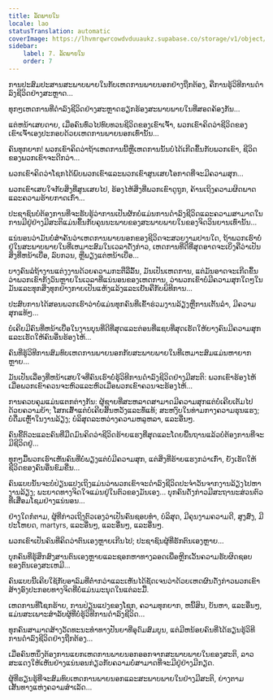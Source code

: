 ```yaml
---
title: ລັດພາຍໃນ
locale: lao
statusTranslation: automatic
coverImage: https://lhvmrqwrcowdvduuaukz.supabase.co/storage/v1/object/public/strapi-uploads/small_cover-tratado-de-psicologia-revolucionaria.webp-5e15e1cec4e0ebebcde5d7fc7565d8fd.webp
sidebar:
    label: 7. ລັດພາຍໃນ
    order: 7
---
```

ການປະສົມປະສານສະພາບພາຍໃນກັບເຫດການພາຍນອກຢ່າງຖືກຕ້ອງ, ຄືການຮູ້ວິທີການດໍາລົງຊີວິດຢ່າງສະຫຼາດ...

ທຸກໆເຫດການທີ່ດໍາລົງຊີວິດຢ່າງສະຫຼາດຮຽກຮ້ອງສະພາບພາຍໃນທີ່ສອດຄ້ອງກັນ...

ແຕ່ຫນ້າເສຍດາຍ, ເມື່ອຄົນທົ່ວໄປທົບທວນຊີວິດຂອງເຂົາເຈົ້າ, ພວກເຂົາຄິດວ່າຊີວິດຂອງເຂົາເຈົ້າເອງປະກອບດ້ວຍເຫດການພາຍນອກເທົ່ານັ້ນ...

ຄົນທຸກຍາກ! ພວກເຂົາຄິດວ່າຖ້າເຫດການນີ້ຫຼືເຫດການນັ້ນບໍ່ໄດ້ເກີດຂຶ້ນກັບພວກເຂົາ, ຊີວິດຂອງພວກເຂົາຈະດີກວ່າ...

ພວກເຂົາຄິດວ່າໂຊກໄດ້ພົບພວກເຂົາແລະພວກເຂົາສູນເສຍໂອກາດທີ່ຈະມີຄວາມສຸກ...

ພວກເຂົາເສຍໃຈກັບສິ່ງທີ່ສູນເສຍໄປ, ຮ້ອງໄຫ້ສິ່ງທີ່ພວກເຂົາດູຖູກ, ຄ້ານເຖິງຄວາມຜິດພາດແລະຄວາມຮ້າຍກາດເກົ່າ...

ປະຊາຊົນບໍ່ຕ້ອງການທີ່ຈະຮັບຮູ້ວ່າການເປັນຜັກບໍ່ແມ່ນການດໍາລົງຊີວິດແລະຄວາມສາມາດໃນການມີຢູ່ຢ່າງມີສະຕິແມ່ນຂຶ້ນກັບຄຸນນະພາບຂອງສະພາບພາຍໃນຂອງຈິດວິນຍານເທົ່ານັ້ນ...

ແນ່ນອນວ່າມັນບໍ່ສໍາຄັນວ່າເຫດການພາຍນອກຂອງຊີວິດຈະສວຍງາມປານໃດ, ຖ້າພວກເຮົາບໍ່ຢູ່ໃນສະພາບພາຍໃນທີ່ເຫມາະສົມໃນເວລາດັ່ງກ່າວ, ເຫດການທີ່ດີທີ່ສຸດອາດຈະເບິ່ງຄືວ່າເປັນສິ່ງທີ່ຫນ້າເບື່ອ, ລົບກວນ, ຫຼືພຽງແຕ່ຫນ້າເບື່ອ...

ບາງຄົນລໍຖ້າງານແຕ່ງງານດ້ວຍຄວາມກະຕືລືລົ້ນ, ມັນເປັນເຫດການ, ແຕ່ມັນອາດຈະເກີດຂຶ້ນວ່າພວກເຂົາກັງວົນຫຼາຍໃນເວລາທີ່ແນ່ນອນຂອງເຫດການ, ວ່າພວກເຂົາບໍ່ມີຄວາມສຸກໃດໆໃນມັນແລະທຸກສິ່ງທຸກຢ່າງກາຍເປັນແຫ້ງແລ້ງແລະເຢັນຄືກັບພິທີການ...

ປະສົບການໄດ້ສອນພວກເຮົາວ່າບໍ່ແມ່ນທຸກຄົນທີ່ເຂົ້າຮ່ວມງານລ້ຽງຫຼືການເຕັ້ນລໍາ, ມີຄວາມສຸກແທ້ໆ...

ບໍ່ເຄີຍມີຄົນທີ່ຫນ້າເບື່ອໃນງານບຸນທີ່ດີທີ່ສຸດແລະຕ່ອນທີ່ແຊບທີ່ສຸດເຮັດໃຫ້ບາງຄົນມີຄວາມສຸກແລະເຮັດໃຫ້ຄົນອື່ນຮ້ອງໄຫ້...

ຄົນທີ່ຮູ້ວິທີການສົມທົບເຫດການພາຍນອກກັບສະພາບພາຍໃນທີ່ເຫມາະສົມແມ່ນຫາຍາກຫຼາຍ...

ມັນເປັນເລື່ອງທີ່ຫນ້າເສຍໃຈທີ່ຄົນເຮົາບໍ່ຮູ້ວິທີການດໍາລົງຊີວິດຢ່າງມີສະຕິ: ພວກເຂົາຮ້ອງໄຫ້ເມື່ອພວກເຂົາຄວນຈະຫົວແລະຫົວເມື່ອພວກເຂົາຄວນຈະຮ້ອງໄຫ້...

ການຄວບຄຸມແມ່ນແຕກຕ່າງກັນ: ຜູ້ຊາຍທີ່ສະຫລາດສາມາດມີຄວາມສຸກແຕ່ບໍ່ເຄີຍເຕັມໄປດ້ວຍຄວາມບ້າ; ໂສກເສົ້າແຕ່ບໍ່ເຄີຍສິ້ນຫວັງແລະທໍ້ແທ້; ສະຫງົບໃນທ່າມກາງຄວາມຮຸນແຮງ; ບໍ່ດື່ມເຫຼົ້າໃນງານລ້ຽງ; ບໍລິສຸດລະຫວ່າງຄວາມຫລູຫລາ, ແລະອື່ນໆ.

ຄົນຂີ້ຕົວະແລະຄົນທີ່ມືດມົນຄິດວ່າຊີວິດຮ້າຍແຮງທີ່ສຸດແລະໂດຍພື້ນຖານແລ້ວບໍ່ຕ້ອງການທີ່ຈະມີຊີວິດຢູ່...

ທຸກໆມື້ພວກເຮົາເຫັນຄົນທີ່ບໍ່ພຽງແຕ່ບໍ່ມີຄວາມສຸກ, ແຕ່ສິ່ງທີ່ຮ້າຍແຮງກວ່າເກົ່າ, ຍັງເຮັດໃຫ້ຊີວິດຂອງຄົນອື່ນຂົມຂື່ນ...

ຄົນແບບນັ້ນຈະບໍ່ປ່ຽນແປງເຖິງແມ່ນວ່າພວກເຂົາຈະດໍາລົງຊີວິດປະຈໍາວັນຈາກງານລ້ຽງໄປຫາງານລ້ຽງ; ພະຍາດທາງຈິດໃຈແມ່ນຢູ່ໃນຕົວຂອງມັນເອງ... ບຸກຄົນດັ່ງກ່າວມີສະຖານະສ່ວນຕົວທີ່ເສື່ອມໂຊມຢ່າງແນ່ນອນ...

ຢ່າງໃດກໍຕາມ, ຜູ້ທີ່ກ່າວເຖິງຕົວເອງວ່າເປັນຄົນຊອບທໍາ, ບໍລິສຸດ, ມີຄຸນງາມຄວາມດີ, ສູງສົ່ງ, ມີປະໂຫຍດ, martyrs, ແລະອື່ນໆ, ແລະອື່ນໆ, ແລະອື່ນໆ.

ພວກເຂົາເປັນຄົນທີ່ຄິດວ່າຕົນເອງຫຼາຍເກີນໄປ; ປະຊາຊົນຜູ້ທີ່ຮັກຕົນເອງຫຼາຍ...

ບຸກຄົນທີ່ຮູ້ສຶກສົງສານຕົນເອງຫຼາຍແລະຊອກຫາທາງລອດເພື່ອຫຼີກເວັ້ນຄວາມຮັບຜິດຊອບຂອງຕົນເອງສະເຫມີ...

ຄົນແບບນີ້ເຄີຍໃຊ້ກັບອາລົມທີ່ຕໍ່າກວ່າແລະເຫັນໄດ້ຊັດເຈນວ່າດ້ວຍເຫດຜົນດັ່ງກ່າວພວກເຂົາສ້າງອົງປະກອບທາງຈິດທີ່ບໍ່ແມ່ນມະນຸດໃນແຕ່ລະມື້.

ເຫດການທີ່ໂຊກຮ້າຍ, ການປ່ຽນແປງຂອງໂຊກ, ຄວາມທຸກຍາກ, ຫນີ້ສິນ, ບັນຫາ, ແລະອື່ນໆ, ແມ່ນສະເພາະສໍາລັບຜູ້ທີ່ບໍ່ຮູ້ວິທີການດໍາລົງຊີວິດ...

ທຸກຄົນສາມາດສ້າງວັດທະນະທໍາທາງປັນຍາທີ່ອຸດົມສົມບູນ, ແຕ່ມີຫນ້ອຍຄົນທີ່ໄດ້ຮຽນຮູ້ວິທີການດໍາລົງຊີວິດຢ່າງຖືກຕ້ອງ...

ເມື່ອຄົນຫນຶ່ງຕ້ອງການແຍກເຫດການພາຍນອກອອກຈາກສະພາບພາຍໃນຂອງສະຕິ, ລາວສະແດງໃຫ້ເຫັນຢ່າງແນ່ນອນກ່ຽວກັບຄວາມບໍ່ສາມາດທີ່ຈະມີຢູ່ຢ່າງມີກຽດ.

ຜູ້ທີ່ຮຽນຮູ້ທີ່ຈະສົມທົບເຫດການພາຍນອກແລະສະພາບພາຍໃນຢ່າງມີສະຕິ, ຍ່າງຕາມເສັ້ນທາງແຫ່ງຄວາມສໍາເລັດ...

